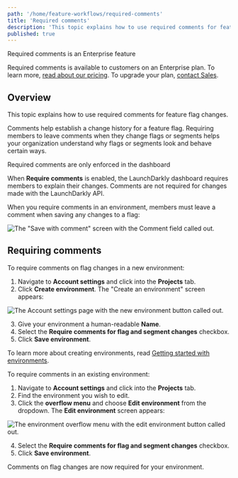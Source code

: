 ```yaml
---
path: '/home/feature-workflows/required-comments'
title: 'Required comments'
description: 'This topic explains how to use required comments for feature flag changes.'
published: true
---
```


<Callout intent="primary">
<CalloutTitle>Required comments is an Enterprise feature</CalloutTitle>
<CalloutDescription>

Required comments is available to customers on an Enterprise plan. To learn more, [read about our pricing](https://launchdarkly.com/pricing/). To upgrade your plan, [contact Sales](https://launchdarkly.com/contact-sales/).

</CalloutDescription>
</Callout>

## Overview

This topic explains how to use required comments for feature flag changes.

Comments help establish a change history for a feature flag. Requiring members to leave comments when they change flags or segments helps your organization understand why flags or segments look and behave certain ways.

<Callout intent="alert">
<CalloutTitle>Required comments are only enforced in the dashboard</CalloutTitle>
<CalloutDescription>

When **Require comments** is enabled, the LaunchDarkly dashboard requires members to explain their changes. Comments are not required for changes made with the LaunchDarkly API.

</CalloutDescription>
</Callout>

When you require comments in an environment, members must leave a comment when saving any changes to a flag:

![The "Save with comment" screen with the Comment field called out.](flag-save-with-comment-callout.png)

## Requiring comments

To require comments on flag changes in a new environment:

1. Navigate to **Account settings** and click into the **Projects** tab.
2. Click **Create environment**. The "Create an environment" screen appears:

![The Account settings page with the new environment button called out.](env-new-callout.png)

3. Give your environment a human-readable **Name**.
4. Select the **Require comments for flag and segment changes** checkbox.
5. Click **Save environment**. 

To learn more about creating environments, read [Getting started with environments](/home/organize/environments#getting-started-with-environments).

To require comments in an existing environment:

1. Navigate to **Account settings** and click into the **Projects** tab.
2. Find the environment you wish to edit.
3. Click the **overflow menu** and choose **Edit environment** from the dropdown. The **Edit environment** screen appears:

![The environment overflow menu with the edit environment button called out.](env-edit-environment-callout.png)

4. Select the **Require comments for flag and segment changes** checkbox.
5. Click **Save environment**.

Comments on flag changes are now required for your environment.